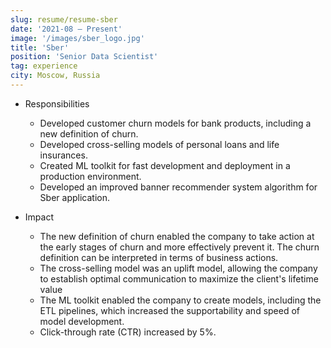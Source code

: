 ```yaml
---
slug: resume/resume-sber
date: '2021-08 – Present'
image: '/images/sber_logo.jpg'
title: 'Sber'
position: 'Senior Data Scientist'
tag: experience
city: Moscow, Russia
---
```



* Responsibilities
  * Developed customer churn models for bank products, including a new definition of churn.
  * Developed cross-selling models of personal loans and life insurances.
  * Created ML toolkit for fast development and deployment in a production environment.
  * Developed an improved banner recommender system algorithm for Sber application.
  
* Impact
  * The new definition of churn enabled the company to take action at the early stages of churn and more effectively prevent it. The churn definition can be interpreted in terms of business actions.
  * The cross-selling model was an uplift model, allowing the company to establish optimal communication to maximize the client's lifetime value
  * The ML toolkit enabled the company to create models, including the ETL pipelines, which increased the supportability and speed of model development.
  * Click-through rate (CTR) increased by 5%.
